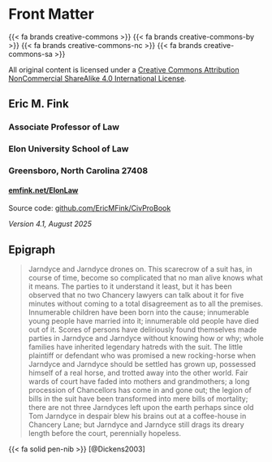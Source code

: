 # Front Matter {.unnumbered}

::: {.license}

{{< fa brands creative-commons >}} {{< fa brands creative-commons-by >}} {{< fa brands creative-commons-nc >}} {{< fa brands creative-commons-sa >}} 

All original content is licensed under a [Creative Commons Attribution NonCommercial ShareAlike 4.0 International License](https://creativecommons.org/licenses/by-nc-sa/4.0/).

## Eric M. Fink
### Associate Professor of Law
### Elon University School of Law
### Greensboro, North Carolina 27408
#### [emfink.net/ElonLaw](https://www.emfink.net/ElonLaw)

Source code: [github.com/EricMFink/CivProBook](https://github.com/EricMFink/CivProBook) 

_Version 4.1, August 2025_


:::

::: {.epigraph}

## [Epigraph]{.invisible .unlisted}

> Jarndyce and Jarndyce drones on. This scarecrow of a suit has, in course of time, become so complicated that no man alive knows what it means. The parties to it understand it least, but it has been observed that no two Chancery lawyers can talk about it for five minutes without coming to a total disagreement as to all the premises. Innumerable children have been born into the cause; innumerable young people have married into it; innumerable old people have died out of it. Scores of persons have deliriously found themselves made parties in Jarndyce and Jarndyce without knowing how or why; whole families have inherited legendary hatreds with the suit. The little plaintiff or defendant who was promised a new rocking-horse when Jarndyce and Jarndyce should be settled has grown up, possessed himself of a real horse, and trotted away into the other world. Fair wards of court have faded into mothers and grandmothers; a long procession of Chancellors has come in and gone out; the legion of bills in the suit have been transformed into mere bills of mortality; there are not three Jarndyces left upon the earth perhaps since old Tom Jarndyce in despair blew his brains out at a coffee-house in Chancery Lane; but Jarndyce and Jarndyce still drags its dreary length before the court, perennially hopeless.
 
[{{< fa solid pen-nib >}}]{.theme-color} [@Dickens2003]

:::